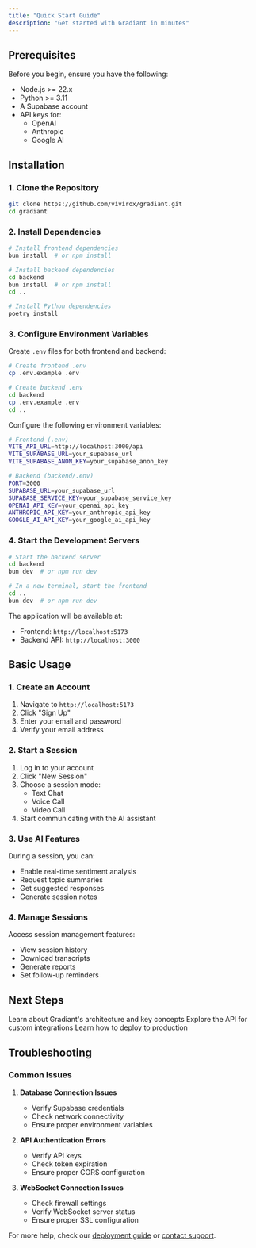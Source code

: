 ```yaml
---
title: "Quick Start Guide"
description: "Get started with Gradiant in minutes"
---
```


## Prerequisites

Before you begin, ensure you have the following:

- Node.js >= 22.x
- Python >= 3.11
- A Supabase account
- API keys for:
  - OpenAI
  - Anthropic
  - Google AI

## Installation

### 1. Clone the Repository

```bash
git clone https://github.com/vivirox/gradiant.git
cd gradiant
```

### 2. Install Dependencies

```bash
# Install frontend dependencies
bun install  # or npm install

# Install backend dependencies
cd backend
bun install  # or npm install
cd ..

# Install Python dependencies
poetry install
```

### 3. Configure Environment Variables

Create `.env` files for both frontend and backend:

```bash
# Create frontend .env
cp .env.example .env

# Create backend .env
cd backend
cp .env.example .env
cd ..
```

Configure the following environment variables:

```bash
# Frontend (.env)
VITE_API_URL=http://localhost:3000/api
VITE_SUPABASE_URL=your_supabase_url
VITE_SUPABASE_ANON_KEY=your_supabase_anon_key

# Backend (backend/.env)
PORT=3000
SUPABASE_URL=your_supabase_url
SUPABASE_SERVICE_KEY=your_supabase_service_key
OPENAI_API_KEY=your_openai_api_key
ANTHROPIC_API_KEY=your_anthropic_api_key
GOOGLE_AI_API_KEY=your_google_ai_api_key
```

### 4. Start the Development Servers

```bash
# Start the backend server
cd backend
bun dev  # or npm run dev

# In a new terminal, start the frontend
cd ..
bun dev  # or npm run dev
```

The application will be available at:

- Frontend: `http://localhost:5173`
- Backend API: `http://localhost:3000`

## Basic Usage

### 1. Create an Account

1. Navigate to `http://localhost:5173`
2. Click "Sign Up"
3. Enter your email and password
4. Verify your email address

### 2. Start a Session

1. Log in to your account
2. Click "New Session"
3. Choose a session mode:
   - Text Chat
   - Voice Call
   - Video Call
4. Start communicating with the AI assistant

### 3. Use AI Features

During a session, you can:

- Enable real-time sentiment analysis
- Request topic summaries
- Get suggested responses
- Generate session notes

### 4. Manage Sessions

Access session management features:

- View session history
- Download transcripts
- Generate reports
- Set follow-up reminders

## Next Steps

<CardGroup>
  <Card title="Core Concepts" icon="book" href="/core/architecture">
    Learn about Gradiant's architecture and key concepts
  </Card>
  <Card
    title="API Documentation"
    icon="code"
    href="/api-reference/introduction"
  >
    Explore the API for custom integrations
  </Card>
  <Card title="Deployment Guide" icon="server" href="/deployment/requirements">
    Learn how to deploy to production
  </Card>
</CardGroup>

## Troubleshooting

### Common Issues

1. **Database Connection Issues**

   - Verify Supabase credentials
   - Check network connectivity
   - Ensure proper environment variables

2. **API Authentication Errors**

   - Verify API keys
   - Check token expiration
   - Ensure proper CORS configuration

3. **WebSocket Connection Issues**
   - Check firewall settings
   - Verify WebSocket server status
   - Ensure proper SSL configuration

For more help, check our [deployment guide](/deployment/requirements) or [contact support](mailto:support@gemcity.xyz).
